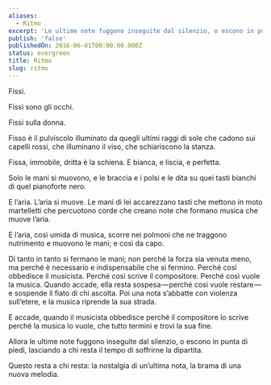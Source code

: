 ```yaml
---
aliases:
  - Ritmo
excerpt: 'Le ultime note fuggono inseguite dal silenzio, o escono in punta di piedi.'
publish: 'false'
publishedOn: 2016-06-01T00:00:00.000Z
status: evergreen
title: Ritmo
slug: ritmo
---
```

Fissi.

Fissi sono gli occhi.

Fissi sulla donna.

Fisso è il pulviscolo illuminato da quegli ultimi raggi di sole che cadono sui capelli rossi, che illuminano il viso, che schiariscono la stanza.

Fissa, immobile, dritta è la schiena. E bianca, e liscia, e perfetta.

Solo le mani si muovono, e le braccia e i polsi e le dita su quei tasti bianchi di quel pianoforte nero.

E l’aria. L’aria si muove. Le mani di lei accarezzano tasti che mettono in moto martelletti che percuotono corde che creano note che formano musica che muove l’aria.

E l’aria, così umida di musica, scorre nei polmoni che ne traggono nutrimento e muovono le mani; e così da capo.

Di tanto in tanto si fermano le mani; non perché la forza sia venuta meno, ma perché è necessario e indispensabile che si fermino. Perché così obbedisce il musicista. Perché così scrive il compositore. Perché così vuole la musica. Quando accade, ella resta sospesa — perché così vuole restare — e sospende il fiato di chi ascolta. Poi una nota s’abbatte con violenza sull’etere, e la musica riprende la sua strada.

E accade, quando il musicista obbedisce perché il compositore lo scrive perché la musica lo vuole, che tutto termini e trovi la sua fine.

Allora le ultime note fuggono inseguite dal silenzio, o escono in punta di piedi, lasciando a chi resta il tempo di soffrirne la dipartita.

Questo resta a chi resta: la nostalgia di un’ultima nota, la brama di una nuova melodia.

